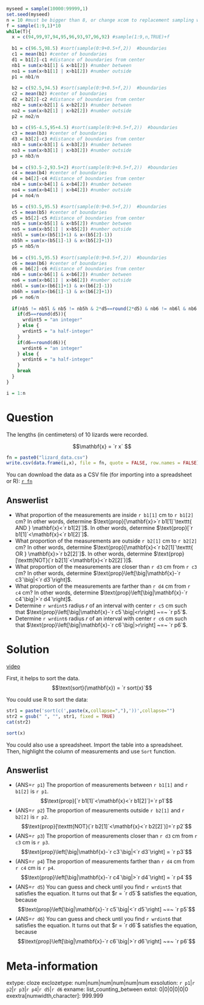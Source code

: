 ```r
myseed = sample(10000:99999,1)
set.seed(myseed)
n = 10 #must be bigger than 8, or change xcom to replacement sampling with T
f = sample(1:9,1)*10
while(T){
  x = c(94,99,97,94,95,96,93,97,96,92) #sample(1:9,n,TRUE)+f
  
  b1 = c(96.5,98.5) #sort(sample(0:9+0.5+f,2))  #boundaries
  c1 = mean(b1) #center of boundaries
  d1 = b1[2]-c1 #distance of boundaries from center
  nb1 = sum(x>b1[1] & x<b1[2]) #number between
  no1 = sum(x<b1[1] | x>b1[2]) #number outside
  p1 = nb1/n
  
  b2 = c(92.5,94.5) #sort(sample(0:9+0.5+f,2))  #boundaries
  c2 = mean(b2) #center of boundaries
  d2 = b2[2]-c2 #distance of boundaries from center
  nb2 = sum(x>b2[1] & x<b2[2]) #number between
  no2 = sum(x<b2[1] | x>b2[2]) #number outside
  p2 = no2/n
  
  b3 = c(95-4.5,95+4.5) #sort(sample(0:9+0.5+f,2))  #boundaries
  c3 = mean(b3) #center of boundaries
  d3 = b3[2]-c3 #distance of boundaries from center
  nb3 = sum(x>b3[1] & x<b3[2]) #number between
  no3 = sum(x<b3[1] | x>b3[2]) #number outside
  p3 = nb3/n
  
  b4 = c(93.5-2,93.5+2) #sort(sample(0:9+0.5+f,2))  #boundaries
  c4 = mean(b4) #center of boundaries
  d4 = b4[2]-c4 #distance of boundaries from center
  nb4 = sum(x>b4[1] & x<b4[2]) #number between
  no4 = sum(x<b4[1] | x>b4[2]) #number outside
  p4 = no4/n

  b5 = c(93.5,95.5) #sort(sample(0:9+0.5+f,2))  #boundaries
  c5 = mean(b5) #center of boundaries
  d5 = b5[2]-c5 #distance of boundaries from center
  nb5 = sum(x>b5[1] & x<b5[2]) #number between
  no5 = sum(x<b5[1] | x>b5[2]) #number outside
  nb5l = sum(x>(b5[1]+1) & x<(b5[2]-1))
  nb5h = sum(x>(b5[1]-1) & x<(b5[2]+1))
  p5 = nb5/n
  
  b6 = c(91.5,95.5) #sort(sample(0:9+0.5+f,2))  #boundaries
  c6 = mean(b6) #center of boundaries
  d6 = b6[2]-c6 #distance of boundaries from center
  nb6 = sum(x>b6[1] & x<b6[2]) #number between
  no6 = sum(x<b6[1] | x>b6[2]) #number outside
  nb6l = sum(x>(b6[1]+1) & x<(b6[2]-1))
  nb6h = sum(x>(b6[1]-1) & x<(b6[2]+1))
  p6 = no6/n
  
  if(nb5 != nb5l & nb5 != nb5h & 2*d5==round(2*d5) & nb6 != nb6l & nb6 != nb6h & 2*d6==round(2*d6)){
    if(d5==round(d5)){
      wrdint5 = "an integer"
    } else {
      wrdint5 = "a half-integer"
    }
    if(d6==round(d6)){
      wrdint6 = "an integer"
    } else {
      wrdint6 = "a half-integer"
    }
    break
  }
}

i = 1:n
```


Question
========

The lengths (in centimeters) of 10 lizards were recorded.

$$\mathbf{x} = `r x` $$

```r
fn = paste0("lizard_data.csv")
write.csv(data.frame(i,x), file = fn, quote = FALSE, row.names = FALSE)
```

You can download the data as a CSV file (for importing into a spreadsheet or R): 
[`r fn`](`r fn`)



Answerlist
--------
* What proportion of the measurements are inside `r b1[1]` cm to `r b1[2]` cm? In other words, determine $\text{prop}[\mathbf{x}>`r b1[1]`\texttt{ AND } \mathbf{x}<`r b1[2]`]$. In other words, determine $\text{prop}[`r b1[1]`<\mathbf{x}<`r b1[2]`]$.
* What proportion of the measurements are outside `r b2[1]` cm to `r b2[2]` cm? In other words, determine $\text{prop}[\mathbf{x}<`r b2[1]`\texttt{ OR } \mathbf{x}>`r b2[2]`]$. In other words, determine $\text{prop}[\texttt{NOT}(`r b2[1]`<\mathbf{x}<`r b2[2]`)]$.
* What proportion of the measurements are closer than `r d3` cm from `r c3` cm? In other words, determine $\text{prop}\left[\big|\mathbf{x}-`r c3`\big|<`r d3`\right]$.
* What proportion of the measurements are farther than `r d4` cm from `r c4` cm? In other words, determine $\text{prop}\left[\big|\mathbf{x}-`r c4`\big|>`r d4`\right]$.
* Determine `r wrdint5` radius $r$ of an interval with center `r c5` cm such that $\text{prop}\left[\big|\mathbf{x}-`r c5`\big|<r\right] ~=~ `r p5`$.
* Determine `r wrdint6` radius $r$ of an interval with center `r c6` cm such that $\text{prop}\left[\big|\mathbf{x}-`r c6`\big|>r\right] ~=~ `r p6`$.


Solution
========

[video](https://vimeo.com/531901348){target="_blank"}

First, it helps to sort the data.
$$\text{sort}(\mathbf{x}) = `r sort(x)`$$

You could use R to sort the data:

```r
str1 = paste('sort(c(',paste(x,collapse=","),'))',collapse="")
str2 = gsub(" ", "", str1, fixed = TRUE)
cat(str2)
```

```r
sort(x)
```

You could also use a spreadsheet. Import the table into a spreadsheet. Then, highlight the column of measurements and use ``Sort`` function.


Answerlist
--------
* (ANS=`r p1`) The proportion of measurements between `r b1[1]` and `r b1[2]` is `r p1`.
$$\text{prop}[`r b1[1]`<\mathbf{x}<`r b1[2]`]=`r p1`$$
* (ANS=`r p2`) The proportion of measurements outside `r b2[1]` and `r b2[2]` is `r p2`.
$$\text{prop}[\texttt{NOT}(`r b2[1]`<\mathbf{x}<`r b2[2]`)]=`r p2`$$
* (ANS=`r p3`) The proportion of measurements closer than `r d3` cm from `r c3` cm is `r p3`.
$$\text{prop}\left[\big|\mathbf{x}-`r c3`\big|<`r d3`\right] = `r p3`$$
* (ANS=`r p4`) The proportion of measurements farther than `r d4` cm from `r c4` cm is `r p4`. 
$$\text{prop}\left[\big|\mathbf{x}-`r c4`\big|>`r d4`\right] = `r p4`$$
* (ANS=`r d5`) You can guess and check until you find `r wrdint5` that satisfies the equation. It turns out that $r = `r d5`$ satisfies the equation, because $$\text{prop}\left[\big|\mathbf{x}-`r c5`\big|<`r d5`\right] ~=~ `r p5`$$
* (ANS=`r d6`) You can guess and check until you find `r wrdint6` that satisfies the equation. It turns out that $r = `r d6`$ satisfies the equation, because $$\text{prop}\left[\big|\mathbf{x}-`r c6`\big|>`r d6`\right] ~=~ `r p6`$$


Meta-information
================
extype: cloze
exclozetype: num|num|num|num|num|num
exsolution: `r p1`|`r p2`|`r p3`|`r p4`|`r d5`|`r d6`
exname: list_counting_between
extol: 0|0|0|0|0|0
exextra[numwidth,character]: 999.999
